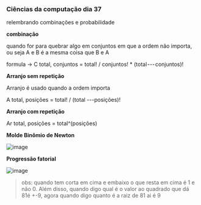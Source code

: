 




### Ciências da computação dia 37

relembrando combinações e probabilidade

**combinação**

quando for para quebrar algo em conjuntos em que a ordem não importa, ou
seja A e B é a mesma coisa que B e A

formula → C total, conjuntos = total! / conjuntos! \*
(total --- conjuntos)!

**Arranjo sem repetição**

Arranjo é usado quando a ordem importa

A total, posições = total! / (total ---posições)!

**Arranjo com repetição**

Ar total, posições = total\^(posições)

**Molde Binômio de Newton**

![image](https://cdn-images-1.medium.com/max/800/1*eIvTBiFxV6p4YdxZBFkJtg.png)

**Progressão fatorial**

![image](https://cdn-images-1.medium.com/max/800/1*L5Ot_gQli0q_s4y3tjQfMQ.png)

> obs: quando tem corta em cima e embaixo o que resta em cima é 1 e não
> 0. Além disso, quando digo qual é o valor ao quadrado que dá 81é +-9,
> agora quando digo quanto é a raiz de 81 ai é 9


